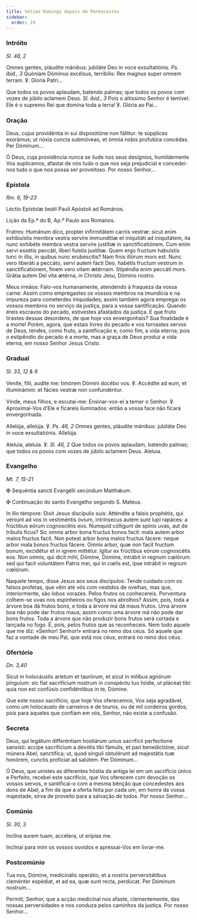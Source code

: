 ```yaml
---
title: Sétimo Domingo depois de Pentecostes
sidebar:
  order: 19
---
```


### Intróito

<em>Sl. 46, 2</em>

<div class="side-by-side not-content">

Omnes gentes, pláudite mánibus: jubiláte Deo in voce exsultatiónis. <em>Ps. ibid., 3</em> Quóniam Dóminus excélsus, terríbilis: Rex magnus super omnem terram. ℣. Gloria Patri...

Que todos os povos aplaudam, batendo palmas; que todos os povos com vozes de júbilo aclamem Deus. <em>Sl. ibid., 3</em> Pois o altíssimo Senhor é temível: Ele é o supremo Rei que domina toda a terra! ℣. Glória ao Pai...

</div>

### Oração

<div class="side-by-side not-content">

Deus, cujus providéntia in sui dispositióne non fállitur: te súpplices exorámus; ut nóxia cuncta submóveas, et ómnia nobis profutúra concédas. Per Dóminum...

Ó Deus, cuja providência nunca se ilude nos seus desígnios, humildemente Vos suplicamos, afastai de nós tudo o que nos seja prejudicial e concedei-nos tudo o que nos possa ser proveitoso. Por nosso Senhor...

</div>

### Epístola

<em>Rm. 6, 19-23</em>

<div class="side-by-side not-content">

Léctio Epístolæ beáti Pauli Apóstoli ad Romános.

Lição da Ep.ª do B, Ap.º Paulo aos Romanos.

Fratres: Humánum dico, propter infirmitátem carnis vestræ: sicut enim exhibuístis membra vestra servíre immundítiæ et iniquitáti ad iniquitátem, ita nunc exhibéte membra vestra servíre justítiæ in sanctificatiónem. Cum enim servi essétis peccáti, líberi fuístis justítiæ. Quem ergo fructum habuístis tunc in illis, in quibus nunc erubéscitis? Nam finis illórum mors est. Nunc vero liberáti a peccáto, servi autem facti Deo, habétis fructum vestrum in sanctificatiónem, finem vero vitam ætérnam. Stipéndia enim peccáti mors. Grátia autem Dei vita ætérna, in Christo Jesu, Dómino nostro.

Meus irmãos: Falo-vos humanamente, atendendo à fraqueza da vossa carne: Assim como empregastes os vossos membros na imundícia e na impureza para cometerdes iniquidades; assim também agora empregai os vossos membros no serviço da justiça, para a vossa santificação. Quando éreis escravos do pecado, estivestes afastados da justiça. E que fruto tirastes dessas desordens, de que hoje vos envergonhais? Sua finalidade é a morte! Porém, agora, que estais livres do pecado e vos tornastes servos de Deus, tendes, como fruto, a santificação e, como fim, a vida eterna; pois o estipêndio do pecado é a morte, mas a graça de Deus produz a vida eterna, em nosso Senhor Jesus Cristo.

</div>

### Gradual

<em>Sl. 33, 12 & 6</em>

<div class="side-by-side not-content">

Veníte, fílii, audíte me: timórem Dómini docébo vos. ℣. Accédite ad eum, et illuminámini: et fácies vestræ non confundéntur.

Vinde, meus filhos, e escutai-me: Ensinar-vos-ei a temer o Senhor. ℣. Aproximai-Vos d’Ele e ficareis iluminados: então a vossa face não ficará envergonhada.

Allelúja, allelúja. ℣. <em>Ps. 46, 2</em> Omnes gentes, pláudite mánibus: jubiláte Deo in voce exsultatiónis. Allelúja.

Aleluia, aleluia. ℣. <em>Sl. 46, 2</em> Que todos os povos aplaudam, batendo palmas; que todos os povos com vozes de júbilo aclamem Deus. Aleluia.

</div>

### Evangelho

<em>Mt. 7, 15-21</em>

<div class="side-by-side not-content">

<span class="cross text-red-500">✠</span> Sequéntia sancti Evangélii secúndum Matthǽum.

<span class="cross text-red-500">✠</span> Continuação do santo Evangelho segundo S. Mateus.

In illo témpore: Dixit Jesus discípulis suis: Atténdite a falsis prophétis, qui véniunt ad vos in vestiméntis óvium, intrínsecus autem sunt lupi rapáces: a frúctibus eórum cognoscétis eos. Numquid cólligunt de spinis uvas, aut de tríbulis ficus? Sic omnis arbor bona fructus bonos facit: mala autem arbor malos fructus facit. Non potest arbor bona malos fructus fácere: neque arbor mala bonos fructus fácere. Omnis arbor, quæ non facit fructum bonum, excidétur et in ignem mittétur. Igitur ex frúctibus eórum cognoscétis eos. Non omnis, qui dicit mihi, Dómine, Dómine, intrábit in regnum cœlórum: sed qui facit voluntátem Patris mei, qui in cœlis est, ipse intrábit in regnum cœlórum.

Naquele tempo, disse Jesus aos seus discípulos: Tende cuidado com os falsos profetas, que vêm até vós com vestidos de ovelhas, mas que, interiormente, são lobos vorazes. Pelos frutos os conhecereis. Porventura colhem-se uvas nos espinheiros ou figos nos abrolhos? Assim, pois, toda a árvore boa dá frutos bons, e toda a árvore má dá maus frutos. Uma árvore boa não pode dar frutos maus; assim como uma árvore má não pode dar bons frutos. Toda a árvore que não produzir bons frutos será cortada e lançada no fogo. É, pois, pelos frutos que as reconheceis. Nem todo aquele que me diz: «Senhor! Senhor!» entrará no reino dos céus. Só aquele que faz a vontade de meu Pai, que está nos céus, entrará no reino dos céus.

</div>

### Ofertório

<em>Dn. 3,40</em>

<div class="side-by-side not-content">

Sicut in holocáustis aríetum et taurórum, et sicut in mílibus agnórum pínguium: sic fiat sacrifícium nostrum in conspéctu tuo hódie, ut pláceat tibi: quia non est confúsio confidéntibus in te, Dómine.

Que este nosso sacrifício, que hoje Vos oferecemos, Vos seja agradável, como um holocausto de carneiros e de touros, ou de mil cordeiros gordos; pois para aqueles que confiam em vós, Senhor, não existe a confusão.

</div>

### Secreta

<div class="side-by-side not-content">

Deus, qui legálium differéntiam hostiárum unius sacrifícii perfectione sanxísti: accipe sacrifícium a devótis tibi fámulis, et pari benedictióne, sicut múnera Abel, sanctífica; ut, quod sínguli obtulérunt ad majestátis tuæ honórem, cunctis profíciat ad salútem. Per Dóminum...

Ó Deus, que unistes as diferentes hóstia da antiga lei em um sacrifício único e Perfeito, recebei este sacrifício, que Vos oferecem com devoção os vossos servos, e santificai-o com a mesma bênção que concedestes aos dons de Abel, a fim de que a oferta feita por cada um, em honra da vossa majestade, sirva de proveito para a salvação de todos. Por nosso Senhor...

</div>

### Comúnio

<em>Sl. 30, 3</em>

<div class="side-by-side not-content">

Inclína aurem tuam, accélera, ut erípias me.

Inclinai para mim os vossos ouvidos e apressai-Vos em livrar-me.

</div>

### Postcomúnio

<div class="side-by-side not-content">

Tua nos, Dómine, medicinális operátio, et a nostris perversitátibus cleménter expédiat, et ad ea, quæ sunt recta, perdúcat. Per Dóminum nostrum...

Permiti, Senhor, que a acção medicinal nos afaste, clementemente, das nossas perversidades e nos conduza pelos caminhos da justiça. Por nosso Senhor...

</div>
